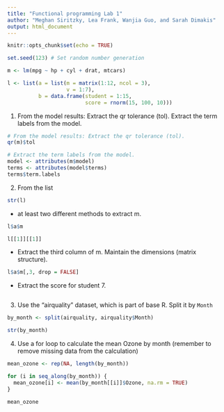 ```yaml
---
title: "Functional programming Lab 1"
author: "Meghan Siritzky, Lea Frank, Wanjia Guo, and Sarah Dimakis"
output: html_document
---
```


```r
knitr::opts_chunk$set(echo = TRUE)
```

```r
set.seed(123) # Set random number generation

m <- lm(mpg ~ hp + cyl + drat, mtcars)

l <- list(a = list(m = matrix(1:12, ncol = 3),
              	   v = 1:7),
          b = data.frame(student = 1:15,
                         score = rnorm(15, 100, 10)))
```

1. From the model results: Extract the qr tolerance (tol). Extract the term labels from the model.

```r
# From the model results: Extract the qr tolerance (tol).
qr(m)$tol

# Extract the term labels from the model.
model <- attributes(m$model)
terms <- attributes(model$terms)
terms$term.labels
```

2. From the list

```r
str(l)
```

+ at least two different methods to extract m.

```r
l$a$m

l[[1]][[1]]
```

+ Extract the third column of m. Maintain the dimensions (matrix structure).

```r
l$a$m[,3, drop = FALSE]
```

+ Extract the score for student 7.

```r

```

3. Use the “airquality” dataset, which is part of base R. Split it by `Month`

```r
by_month <- split(airquality, airquality$Month)

str(by_month)
```

4. Use a for loop to calculate the mean Ozone by month (remember to remove missing data from the calculation)

```r
mean_ozone <- rep(NA, length(by_month))

for (i in seq_along(by_month)) {
  mean_ozone[i] <- mean(by_month[[i]]$Ozone, na.rm = TRUE)
}

mean_ozone
```